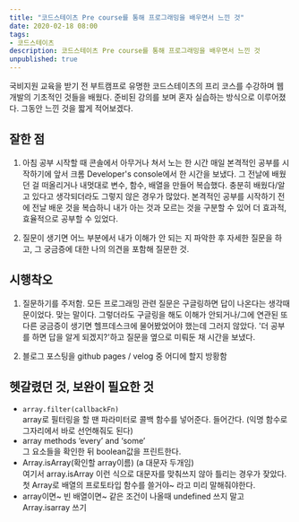 ```yaml
---
title: "코드스테이츠 Pre course를 통해 프로그래밍을 배우면서 느낀 것"
date: 2020-02-18 08:00
tags:
- 코드스테이츠
description: 코드스테이츠 Pre course를 통해 프로그래밍을 배우면서 느낀 것
unpublished: true
---
```


국비지원 교육을 받기 전 부트캠프로 유명한 코드스테이츠의 프리 코스를 수강하며 웹 개발의 기초적인 것들을 배웠다.
준비된 강의를 보며 혼자 실습하는 방식으로 이루어졌다. 그동안 느낀 것을 짧게 적어보겠다.

## 잘한 점

1. 아침 공부 시작할 때 콘솔에서 아무거나 쳐서 노는 한 시간
매일 본격적인 공부를 시작하기에 앞서 크롬 Developer's console에서 한 시간을 보냈다.
그 전날에 배웠던 걸 떠올리거나 내멋대로 변수, 함수, 배열을 만들어 복습했다.
충분히 배웠다/알고 있다고 생각되더라도 그렇지 않은 경우가 많았다.
본격적인 공부를 시작하기 전에 전날 배운 것을 복습하니 내가 아는 것과 모르는 것을 구분할 수 있어 더 효과적, 효율적으로 공부할 수 있었다.

2. 질문이 생기면 어느 부분에서 내가 이해가 안 되는 지 파악한 후 자세한 질문을 하고, 그 궁금증에 대한 나의 의견을 포함해 질문한 것.

## 시행착오

1. 질문하기를 주저함.
모든 프로그래밍 관련 질문은 구글링하면 답이 나온다는 생각때문이었다. 맞는 말이다.
그렇더라도 구글링을 해도 이해가 안되거나/그에 연관된 또다른 궁금증이 생기면 헬프데스크에 물어봤었어야 했는데 그러지 않았다.
'더 공부를 하면 답을 알게 되겠지?'하고 질문을 옆으로 미뤄둔 채 시간을 보냈다.

2. 블로그 포스팅을 github pages / velog 중 어디에 할지 방황함


## 헷갈렸던 것, 보완이 필요한 것

- `array.filter(callbackFn)`  
array로 필터링을 할 땐 파라미터로 콜백 함수를 넣어준다. 들어간다. (익명 함수로 그자리에서 바로 선언해줘도 된다)
- array methods ‘every’ and ‘some’   
그 요소들을 확인한 뒤 boolean값을 프린트한다.
- Array.isArray(확인할 array이름) (a 대문자 두개임)  
여기서 array.isArray 이런 식으로 대문자를 맞춰쓰지 않아 틀리는 경우가 잦았다. 첫 Array로 배열의 프로토타입 함수를 쓸거야~ 라고 미리 말해줘야한다.
- array이면~ 빈 배열이면~ 같은 조건이 나올때 undefined 쓰지 말고 Array.isarray 쓰기   
